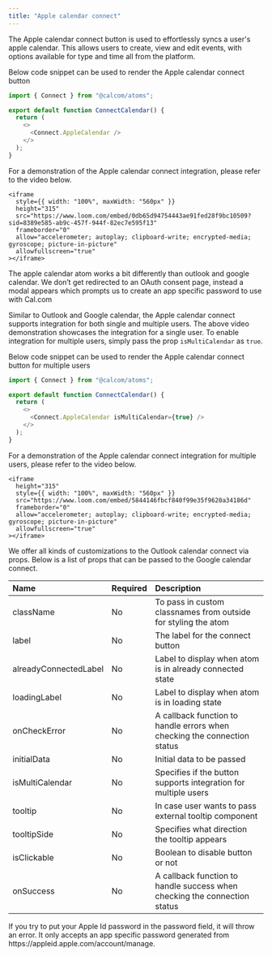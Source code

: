```yaml
---
title: "Apple calendar connect"
---
```


The Apple calendar connect button is used to effortlessly syncs a user's apple calendar. This allows users to create, view and edit events, with options available for type and time all from the platform.

Below code snippet can be used to render the Apple calendar connect button

```js
import { Connect } from "@calcom/atoms";

export default function ConnectCalendar() {
  return (
    <>
      <Connect.AppleCalendar />
    </>
  );
}
```

For a demonstration of the Apple calendar connect integration, please refer to the video below.

<p></p>

    <iframe
      style={{ width: "100%", maxWidth: "560px" }}
      height="315"
      src="https://www.loom.com/embed/0db65d94754443ae91fed28f9bc10509?sid=8389e585-ab9c-457f-944f-82ec7e595f13"
      frameborder="0"
      allow="accelerometer; autoplay; clipboard-write; encrypted-media; gyroscope; picture-in-picture"
      allowfullscreen="true"
    ></iframe>

<p></p>

The apple calendar atom works a bit differently than outlook and google calendar. We don’t get redirected to an OAuth consent page, instead a modal appears which prompts us to create an app specific password to use with Cal.com

Similar to Outlook and Google calendar, the Apple calendar connect supports integration for both single and multiple users. The above video demonstration showcases the integration for a single user. To enable integration for multiple users, simply pass the prop `isMultiCalendar` as `true`.

Below code snippet can be used to render the Apple calendar connect button for multiple users

```js
import { Connect } from "@calcom/atoms";

export default function ConnectCalendar() {
  return (
    <>
      <Connect.AppleCalendar isMultiCalendar={true} />
    </>
  );
}
```

For a demonstration of the Apple calendar connect integration for multiple users, please refer to the video below.

<p></p>

    <iframe
      height="315"
      style={{ width: "100%", maxWidth: "560px" }}
      src="https://www.loom.com/embed/5844146fbcf840f99e35f9620a34186d"
      frameborder="0"
      allow="accelerometer; autoplay; clipboard-write; encrypted-media; gyroscope; picture-in-picture"
      allowfullscreen="true"
    ></iframe>

<p></p>

We offer all kinds of customizations to the Outlook calendar connect via props. Below is a list of props that can be passed to the Google calendar connect.

<p></p>

| Name                  | Required | Description                                                               |
| :-------------------- | :------- | :------------------------------------------------------------------------ |
| className             | No       | To pass in custom classnames from outside for styling the atom            |
| label                 | No       | The label for the connect button                                          |
| alreadyConnectedLabel | No       | Label to display when atom is in already connected state                  |
| loadingLabel          | No       | Label to display when atom is in loading state                            |
| onCheckError          | No       | A callback function to handle errors when checking the connection status  |
| initialData           | No       | Initial data to be passed                                                 |
| isMultiCalendar       | No       | Specifies if the button supports integration for multiple users           |
| tooltip               | No       | In case user wants to pass external tooltip component                     |
| tooltipSide           | No       | Specifies what direction the tooltip appears                              |
| isClickable           | No       | Boolean to disable button or not                                          |
| onSuccess             | No       | A callback function to handle success when checking the connection status |

<Note>
  If you try to put your Apple Id password in the password field, it will throw an error. It only accepts an
  app specific password generated from https://appleid.apple.com/account/manage.
</Note>
